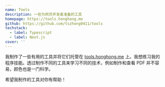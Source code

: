 ```yaml
---
name: Tools
description: 一些为网页开发者准备的工具
homepage: https://tools.honghong.me
github: https://github.com/tszhong0411/tools
techstack:
  - label: Typescript
  - label: Next.js
cover: ''
---
```


我制作了一些有用的工具并将它们托管在 [tools.honghong.me](https://tools.honghong.me) 上。我想练习我的程序技能。透过制作不同的工具来学习不同的技术，例如制作和查看 PDF 并不容易，颜色也是一门科学。

希望我制作的工具对你有帮助！
